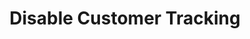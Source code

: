 ---
title: "Disable Customer Tracking"
openapi: patch /v1/customers/disableTracking
description: "Allows customers to disable tracking through the PATCH endpoint"
---